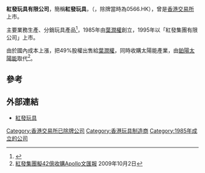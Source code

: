 '''紅發玩具有限公司'''，簡稱'''紅發玩具'''，（'''{{lang-en|RBI Industries Holdings Limited}}'''，除牌當時為0566.HK），曾是[[香港交易所|香港交易所]]上市。

主要業務生產、分銷玩具產品<ref>{{Cite web |url=http://www.motormaxtoy.com/p1_new.asp |title=紅發玩具有限公司簡介 |access-date=2014-12-29 |archive-url=https://web.archive.org/web/20141229190144/http://www.motormaxtoy.com/p1_new.asp |archive-date=2014-12-29 |dead-url=yes }}</ref>，1985年由[[葉潤權|葉潤權]]創立，1995年以「紅發集團有限公司」上市。

由於國內成本上漲，把49%股權出售給[[葉潤權|葉潤權]]，同時收購太陽能產業，由[[鉑陽太陽能|鉑陽太陽能]]取代<ref>[http://paper.wenweipo.com/2009/10/02/FI0910020011.htm 紅發集團擬42億收購Apollo][[文汇报_(香港)|文匯報]] 2009年10月2日</ref>。

==參考==
{{reflist}}

==外部連結==
* [http://www.motormaxtoy.com/ 紅發玩具]


[[Category:香港交易所已除牌公司|Category:香港交易所已除牌公司]]
[[Category:香港玩具制造商|Category:香港玩具制造商]]
[[Category:1985年成立的公司|Category:1985年成立的公司]]